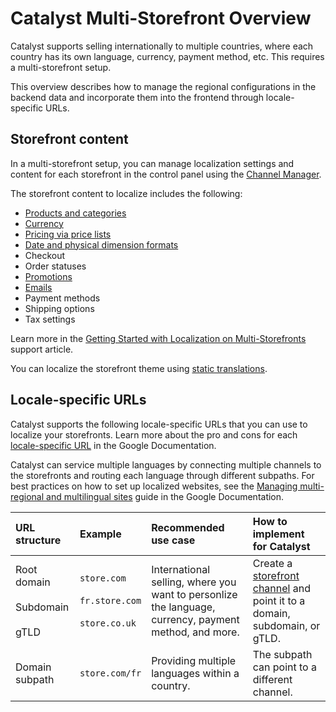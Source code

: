 # Catalyst Multi-Storefront Overview

Catalyst supports selling internationally to multiple countries, where each country has its own language, currency, payment method, etc. This requires a multi-storefront setup.

This overview describes how to manage the regional configurations in the backend data and incorporate them into the frontend through locale-specific URLs.

## Storefront content

In a multi-storefront setup, you can manage localization settings and content for each storefront in the control panel using the [Channel Manager](https://support.bigcommerce.com/s/article/Selling-Everywhere-with-Channel-Manager).

The storefront content to localize includes the following:

* [Products and categories](https://support.bigcommerce.com/s/article/Getting-Started-with-Localization-on-Multi-Storefronts?language=en_US#localizing-products)
* [Currency](https://support.bigcommerce.com/s/article/Getting-Started-with-Localization-on-Multi-Storefronts?language=en_US#currency)
* [Pricing via price lists](https://support.bigcommerce.com/s/article/Getting-Started-with-Localization-on-Multi-Storefronts?language=en_US#localizing-products)
* [Date and physical dimension formats](https://support.bigcommerce.com/s/article/Getting-Started-with-Localization-on-Multi-Storefronts?language=en_US#localizing-settings)
* Checkout
* Order statuses
* [Promotions](https://support.bigcommerce.com/s/article/Getting-Started-with-Localization-on-Multi-Storefronts?language=en_US#promotions-comms)
* [Emails](https://support.bigcommerce.com/s/article/Getting-Started-with-Localization-on-Multi-Storefronts?language=en_US#promotions-comms)
* Payment methods
* Shipping options
* Tax settings

Learn more in the [Getting Started with Localization on Multi-Storefronts](https://support.bigcommerce.com/s/article/Getting-Started-with-Localization-on-Multi-Storefronts) support article.

You can localize the storefront theme using [static translations](/docs/storefront/catalyst/content-management/internationalization/theme-translations).

## Locale-specific URLs

Catalyst supports the following locale-specific URLs that you can use to localize your storefronts. Learn more about the pro and cons for each [locale-specific URL](https://developers.google.com/search/docs/specialty/international/managing-multi-regional-sites#locale-specific-urls) in the Google Documentation.

Catalyst can service multiple languages by connecting multiple channels to the storefronts and routing each language through different subpaths. For best practices on how to set up localized websites, see the [Managing multi-regional and multilingual sites](https://developers.google.com/search/docs/specialty/international/managing-multi-regional-sites) guide in the Google Documentation.

| URL structure | Example | Recommended use case | How to implement for Catalyst |
| :-- | :-- | :-- | :-- |
| Root domain <br /><br /> Subdomain <br /><br /> gTLD | `store.com` <br /><br /> `fr.store.com` <br /><br /> `store.co.uk` | International selling, where you want to personlize the language, currency, payment method, and more. | Create a [storefront channel](/docs/storefront/multi-storefront) and point it to a domain, subdomain, or gTLD. |
| Domain subpath | `store.com/fr` | Providing multiple languages within a country. | The subpath can point to a different channel. |